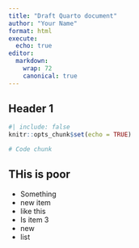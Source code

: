 ```yaml
---
title: "Draft Quarto document"
author: "Your Name"
format: html
execute:
  echo: true
editor:
  markdown: 
    wrap: 72
    canonical: true
---
```


## Header 1

```r
#| include: false
knitr::opts_chunk$set(echo = TRUE)
```

```r
# Code chunk
```

## THis is poor

-   Something
-   new item
-   like this
-   Is item 3
-   new
-   list
